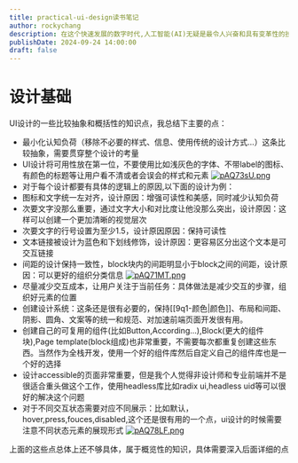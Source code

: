 ```yaml
---
title: practical-ui-design读书笔记
author: rockychang
description: 在这个快速发展的数字时代,人工智能(AI)无疑是最令人兴奋和具有变革性的技术之一。从虚拟助手到自动驾驶汽车,AI正在改变我们生活、工作和互动的方式。
publishDate: 2024-09-24 14:00:00
draft: false
---
```


# 设计基础
UI设计的一些比较抽象和概括性的知识点，我总结下主要的点：
- 最小化认知负荷（移除不必要的样式、信息、使用传统的设计方式...）这条比较抽象，需要贯穿整个设计的考量
- UI设计将可用性放在第一位，不要使用比如浅灰色的字体、不带label的图标、有颜色的标题等让用户看不清或者会误会的样式和元素
[![pAQ73sU.png](https://s21.ax1x.com/2024/09/25/pAQ73sU.png)](https://imgse.com/i/pAQ73sU)
- 对于每个设计都要有具体的逻辑上的原因,以下面的设计为例：
- 图标和文字统一左对齐，设计原因：增强可读性和美感，同时减少认知负荷
- 次要文字没那么重要，通过文字大小和对比度让他没那么突出，设计原因：这样可以创建一个更加清晰的视觉层次
- 次要文字的行号设置为至少1.5，设计原因原因：保持可读性
- 文本链接被设计为蓝色和下划线修饰，设计原因：更容易区分出这个文本是可交互链接
- 间距的设计保持一致性，block块内的间距明显小于block之间的间距，设计原因：可以更好的组织分类信息
[![pAQ71MT.png](https://s21.ax1x.com/2024/09/25/pAQ71MT.png)](https://imgse.com/i/pAQ71MT)
- 尽量减少交互成本，让用户关注于当前任务：具体做法是减少交互的步骤，组织好元素的位置
- 创建设计系统：这条还是很有必要的，保持[[9q1-颜色|颜色]]、布局和间距、阴影、圆角、文案等的统一和规范、对加速前端页面开发很有用。
- 创建自己的可复用的组件(比如Button,According...),Block(更大的组件块),Page template(block组成)也非常重要，不需要每次都重复创建这些东西。当然作为全栈开发，使用一个好的组件库然后自定义自己的组件库也是一个好的选择
- 设计accessible的页面非常重要，但是我个人觉得非设计师和专业前端并不是很适合重头做这个工作，使用headless库比如radix ui,headless uid等可以很好的解决这个问题
- 对于不同交互状态需要对应不同展示：比如默认，hover,press,fouces,disabled,这个还是很有用的一个点，ui设计的时候需要注意不同状态元素的展现形式
[![pAQ78LF.png](https://s21.ax1x.com/2024/09/25/pAQ78LF.png)](https://imgse.com/i/pAQ78LF)

上面的这些点总体上还不够具体，属于概览性的知识，具体需要深入后面详细的点
